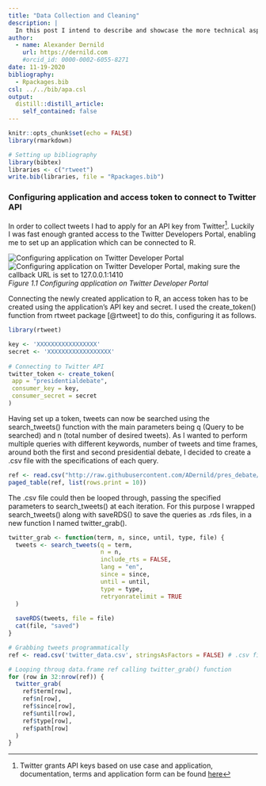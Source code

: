 ```yaml
---
title: "Data Collection and Cleaning"
description: |
  In this post I intend to describe and showcase the more technical aspects, of the data collection and cleaning process of Twitter data for a Natural Language Processing project focused on the Presidential debates 2020. For this project I collected, a total amount of 325.314 unique tweets, during and immediately after the first and second presidential debate 2020. To do this I used R software, R Studio, Twitter Rest API, and R markdown and Distill for this site.
author:
  - name: Alexander Dernild
    url: https://dernild.com
    #orcid_id: 0000-0002-6055-8271
date: 11-19-2020
bibliography: 
  - Rpackages.bib
csl: ../../bib/apa.csl
output:
  distill::distill_article:
    self_contained: false
---
```


```r
knitr::opts_chunk$set(echo = FALSE)
library(rmarkdown)

# Setting up bibliography
library(bibtex)
libraries <- c("rtweet") 
write.bib(libraries, file = "Rpackages.bib")
```

### Configuring application and access token to connect to Twitter API

In order to collect tweets I had to apply for an API key from Twitter[^1]. Luckily I was fast enough granted access to the Twitter Developers Portal, enabling me to set up an application which can be connected to R.

![Configuring application on Twitter Developer Portal](images/twitterApp1.png) ![Configuring application on Twitter Developer Portal, making sure the callback URL is set to 127.0.0.1:1410](images/twitterApp2.png) *Figure 1.1 Configuring application on Twitter Developer Portal*

Connecting the newly created application to R, an access token has to be created using the application's API key and secret. I used the create_token() function from rtweet package [@rtweet] to do this, configuring it as follows.
```r
library(rtweet)

key <- 'XXXXXXXXXXXXXXXXX'
secret <- 'XXXXXXXXXXXXXXXXXX'
     
# Connecting to Twitter API
twitter_token <- create_token(
 app = "presidentialdebate",
 consumer_key = key,
 consumer_secret = secret
)
```
Having set up a token, tweets can now be searched using the search_tweets() function with the main parameters being q (Query to be searched) and n (total number of desired tweets). As I wanted to perform multiple queries with different keywords, number of tweets and time frames, around both the first and second presidential debate, I decided to create a .csv file with the specifications of each query.

```r
ref <- read.csv("http://raw.githubusercontent.com/ADernild/pres_debate/main/twitter_data.csv")
paged_table(ref, list(rows.print = 10))
```

The .csv file could then be looped through, passing the specified parameters to search_tweets() at each iteration. For this purpose I wrapped search_tweets() along with saveRDS() to save the queries as .rds files, in a new function I named twitter_grab(). 

```r
twitter_grab <- function(term, n, since, until, type, file) {
  tweets <- search_tweets(q = term,
                          n = n,
                          include_rts = FALSE,
                          lang = "en",
                          since = since,
                          until = until,
                          type = type,
                          retryonratelimit = TRUE
  )
  
  saveRDS(tweets, file = file)
  cat(file, "saved")
}
```


```r
# Grabbing tweets programmatically
ref <- read.csv('twitter_data.csv', stringsAsFactors = FALSE) # .csv file containing paths and search specs

# Looping throug data.frame ref calling twitter_grab() function
for (row in 32:nrow(ref)) {
  twitter_grab(
    ref$term[row],
    ref$n[row],
    ref$since[row],
    ref$until[row],
    ref$type[row],
    ref$path[row]
  )
}
```


[^1]: Twitter grants API keys based on use case and application, documentation, terms and application form can be found [here](https://developer.twitter.com/en)

